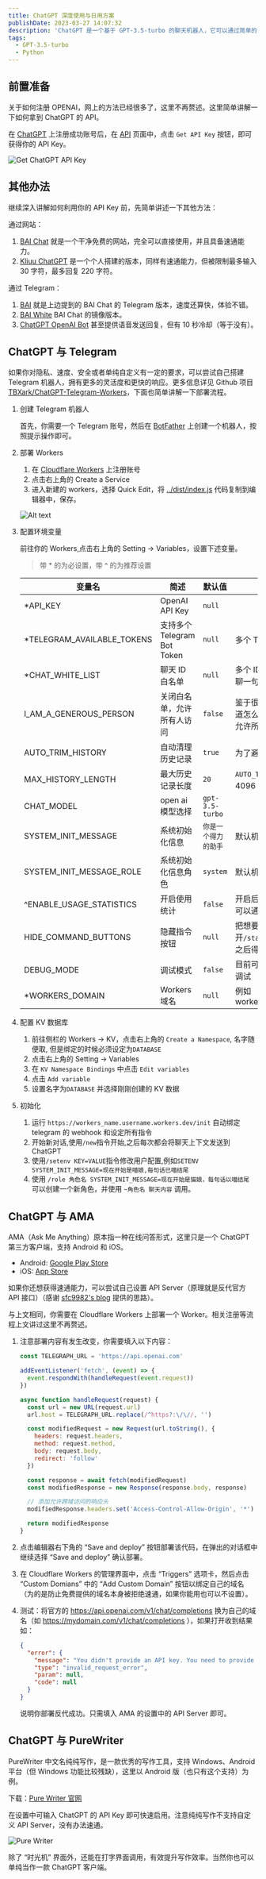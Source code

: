 ```yaml
---
title: ChatGPT 深度使用与日用方案
publishDate: 2023-03-27 14:07:32
description: 'ChatGPT 是一个基于 GPT-3.5-turbo 的聊天机器人，它可以通过简单的 API 调用来实现与人类的对话。'
tags:
  - GPT-3.5-turbo
  - Python
---
```



## 前置准备

关于如何注册 OPENAI，网上的方法已经很多了，这里不再赘述。这里简单讲解一下如何拿到 ChatGPT 的 API。

在 [ChatGPT](https://chatgpt.com/) 上注册成功账号后，在 [API](https://chatgpt.com/api) 页面中，点击 `Get API Key` 按钮，即可获得你的 API Key。

![Get ChatGPT API Key](Snipaste_2023-03-27_15-00-35.png)

## 其他办法

继续深入讲解如何利用你的 API Key 前，先简单讲述一下其他方法：

通过网站：

1. [BAI Chat](https://chatbot.theb.ai/#/chat) 就是一个干净免费的网站，完全可以直接使用，并且具备速通能力。
2. [Kliuu ChatGPT](http://k.kliuu.xyz/index.php/2023/03/19/kliuu/) 是一个个人搭建的版本，同样有速通能力，但被限制最多输入 30 字符，最多回复 220 字符。

通过 Telegram：

1. [BAI](https://t.me/littleb_gptBOT) 就是上边提到的 BAI Chat 的 Telegram 版本，速度还算快，体验不错。
2. [BAI White](https://t.me/TheB_AI_Bot) BAI Chat 的镜像版本。
3. [ChatGPT OpenAI Bot](https://t.me/OpenAI_GPT_Chatbot) 甚至提供语音发送回复，但有 10 秒冷却（等于没有）。

## ChatGPT 与 Telegram

如果你对隐私、速度、安全或者单纯自定义有一定的要求，可以尝试自己搭建 Telegram 机器人，拥有更多的灵活度和更快的响应。更多信息详见 Github 项目 [TBXark/ChatGPT-Telegram-Workers](https://github.com/TBXark/ChatGPT-Telegram-Workers)，下面也简单讲解一下部署流程。

<Steps>

1. 创建 Telegram 机器人

   首先，你需要一个 Telegram 账号，然后在 [BotFather](https://t.me/BotFather) 上创建一个机器人，按照提示操作即可。

2. 部署 Workers

   1. 在 [Cloudflare Workers](https://dash.cloudflare.com/sign-up/workers) 上注册账号
   2. 点击右上角的 Create a Service
   3. 进入新建的 workers，选择 Quick Edit，将 [../dist/index.js](https://github.com/TBXark/ChatGPT-Telegram-Workers/blob/master/dist/index.js) 代码复制到编辑器中，保存。

   ![Alt text](Snipaste_2023-03-27_15-17-14.png)

3. 配置环境变量

   前往你的 Workers,点击右上角的 Setting -> Variables，设置下述变量。

   > 带 \* 的为必设置，带 ^ 的为推荐设置

   | 变量名                      | 简述                        | 默认值               | 特殊说明                                                                                               |
   | --------------------------- | --------------------------- | -------------------- | ------------------------------------------------------------------------------------------------------ |
   | \*API_KEY                   | OpenAI API Key              | `null`               |                                                                                                        |
   | \*TELEGRAM_AVAILABLE_TOKENS | 支持多个 Telegram Bot Token | `null`               | 多个 Token 用`,`分隔                                                                                   |
   | \*CHAT_WHITE_LIST           | 聊天 ID 白名单              | `null`               | 多个 ID 用`,`分隔，不知道 ID，和[机器人](https://t.me/username_to_id_bot)聊一句就能返回                |
   | I_AM_A_GENEROUS_PERSON      | 关闭白名单，允许所有人访问  | `false`              | 鉴于很多人不想设置白名单，或者不知道怎么获取 ID，所以设置这个选项就能允许所有人访问， 值为`true`时生效 |
   | AUTO_TRIM_HISTORY           | 自动清理历史记录            | `true`               | 为了避免 4096 字符限制，将消息删减                                                                     |
   | MAX_HISTORY_LENGTH          | 最大历史记录长度            | `20`                 | `AUTO_TRIM_HISTORY开启后` 为了避免 4096 字符限制，将消息删减                                           |
   | CHAT_MODEL                  | open ai 模型选择            | `gpt-3.5-turbo`      |                                                                                                        |
   | SYSTEM_INIT_MESSAGE         | 系统初始化信息              | `你是一个得力的助手` | 默认机器人设定                                                                                         |
   | SYSTEM_INIT_MESSAGE_ROLE    | 系统初始化信息角色          | `system`             | 默认机器人设定                                                                                         |
   | ^ENABLE_USAGE_STATISTICS    | 开启使用统计                | `false`              | 开启后，每次调用 API 都会记录到 KV，可以通过`/usage`查看                                               |
   | HIDE_COMMAND_BUTTONS        | 隐藏指令按钮                | `null`               | 把想要隐藏的按钮写入用逗号分开`/start,/system`, 记得带上斜杠,修改之后得重新`init`                      |
   | DEBUG_MODE                  | 调试模式                    | `false`              | 目前可以把最新一条消息保存到 KV 方便调试                                                               |
   | \*WORKERS_DOMAIN            | Workers 域名                | `null`               | 例如 workers_name.username.workers.dev                                                                 |

4. 配置 KV 数据库

   1. 前往侧栏的 Workers -> KV，点击右上角的 `Create a Namespace`, 名字随便取, 但是绑定的时候必须设定为`DATABASE`
   2. 点击右上角的 Setting -> Variables
   3. 在 `KV Namespace Bindings` 中点击 `Edit variables`
   4. 点击 `Add variable`
   5. 设置名字为`DATABASE` 并选择刚刚创建的 KV 数据

5. 初始化

   1. 运行 `https://workers_name.username.workers.dev/init` 自动绑定 telegram 的 webhook 和设定所有指令
   2. 开始新对话,使用`/new`指令开始,之后每次都会将聊天上下文发送到 ChatGPT
   3. 使用`/setenv KEY=VALUE`指令修改用户配置,例如`SETENV SYSTEM_INIT_MESSAGE=现在开始是喵娘,每句话已喵结尾`
   4. 使用 `/role 角色名 SYSTEM_INIT_MESSAGE=现在开始是猫娘，每句话以喵结尾` 可以创建一个新角色，并使用 `~角色名 聊天内容` 调用。

</Steps>

## ChatGPT 与 AMA

AMA（Ask Me Anything）原本指一种在线问答形式，这里只是一个 ChatGPT 第三方客户端，支持 Android 和 iOS。

- Android: [Google Play Store](https://play.google.com/store/apps/details?id=com.bytemyth.ama)
- iOS: [App Store](https://apps.apple.com/cn/app/ama-ask-me-anything/id6446135619)

如果你还想获得速通能力，可以尝试自己设置 API Server（原理就是反代官方 API 接口）（感谢 [sfc9982's blog](https://googles.plus/2023/03/24/shi-yong-cloudflare-workers-jie-jue-openai-he-chatgpt-de-api-wu-fa-fang-wen/#!) 提供的思路）。

与上文相同，你需要在 Cloudflare Workers 上部署一个 Worker。相关注册等流程上文讲过这里不再赘述。

<Steps>

1. 注意部署内容有发生改变，你需要填入以下内容：

   ```javascript
   const TELEGRAPH_URL = 'https://api.openai.com'

   addEventListener('fetch', (event) => {
     event.respondWith(handleRequest(event.request))
   })

   async function handleRequest(request) {
     const url = new URL(request.url)
     url.host = TELEGRAPH_URL.replace(/^https?:\/\//, '')

     const modifiedRequest = new Request(url.toString(), {
       headers: request.headers,
       method: request.method,
       body: request.body,
       redirect: 'follow'
     })

     const response = await fetch(modifiedRequest)
     const modifiedResponse = new Response(response.body, response)

     // 添加允许跨域访问的响应头
     modifiedResponse.headers.set('Access-Control-Allow-Origin', '*')

     return modifiedResponse
   }
   ```

2. 点击编辑器右下角的 “Save and deploy” 按钮部署该代码，在弹出的对话框中继续选择 “Save and deploy” 确认部署。

3. 在 Cloudflare Workers 的管理界面中，点击 “Triggers” 选项卡，然后点击 “Custom Domians” 中的 “Add Custom Domain” 按钮以绑定自己的域名（为的是防止免费提供的域名本身被拒绝速通，如果你能用也可以不设置）。

4. 测试：将官方的 https://api.openai.com/v1/chat/completions 换为自己的域名（如 https://mydomain.com/v1/chat/completions ），如果打开收到结果如：

   ```json
   {
     "error": {
       "message": "You didn't provide an API key. You need to provide your API key in an Authorization header using Bearer auth (i.e. Authorization: Bearer YOUR_KEY), or as the password field (with blank username) if you're accessing the API from your browser and are prompted for a username and password. You can obtain an API key from https://platform.openai.com/account/api-keys.",
       "type": "invalid_request_error",
       "param": null,
       "code": null
     }
   }
   ```

   说明你部署反代成功。只需填入 AMA 的设置中的 API Server 即可。

</Steps>

## ChatGPT 与 PureWriter

PureWriter 中文名纯纯写作，是一款优秀的写作工具，支持 Windows、Android 平台（但 Windows 功能比较残缺），这里以 Android 版（也只有这个支持）为例。

下载：[Pure Writer 官网](https://writer.drakeet.com)

在设置中可输入 ChatGPT 的 API Key 即可快速启用。注意纯纯写作不支持自定义 API Server，没有办法速通。

![Pure Writer](6129538924557743150_119.jpg)

除了 “时光机” 界面外，还能在打字界面调用，有效提升写作效率。当然你也可以单纯当作一款 ChatGPT 客户端。
